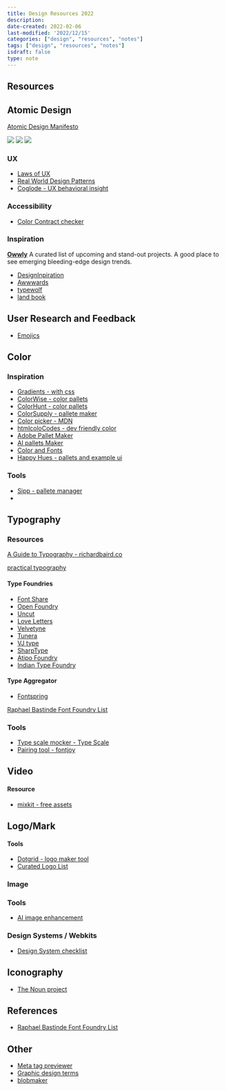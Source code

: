 ```yaml
---
title: Design Resources 2022
description:
date-created: 2022-02-06
last-modified: '2022/12/15'
categories: ["design", "resources", "notes"]
tags: ["design", "resources", "notes"]
isdraft: false
type: note
---
```



## Resources

## Atomic Design

[Atomic Design Manifesto](https://atomicdesign.bradfrost.com/)

![](./design-assets/atomic-design-four.png)
![](./design-assets/atomic-design-two.jpeg)
![](./design-assets/atomic-design-three.png)

### UX

- [Laws of UX](https://lawsofux.com)
- [Real World Design Patterns](https://www.uisources.com/interactions)
- [Coglode - UX behavioral insight](http://coglode.com)

### Accessibility

- [Color Contract checker ](https://coolors.co/contrast-checker/dcdcdc-545f50)

### Inspiration

**[Owwly](https://owwly.com/products/newest)**
A curated list of upcoming and stand-out projects. A good place to see emerging bleeding-edge design trends.

- [DesignInpiration](http://designspiration.net)
- [Awwwards](https://www.awwwards.com)
- [typewolf](https://www.typewolf.com/)
- [land book](https://land-book.com/)

## User Research and Feedback

- [Emojics](http://www.emojics.com/)

## Color

### Inspiration

- [Gradients - with css](https://gradients.cssgears.com)
- [ColorWise - color pallets](https://colorwise.io/)
- [ColorHunt - color pallets](http://www.colorhunt.co)
- [ColorSupply - pallete maker ](http://colorsupplyyy.com/app)
- [Color picker - MDN](https://developer.mozilla.org/en-US/docs/Web/CSS/CSS_Colors/Color_picker_tool)
- [htmlcoloCodes - dev friendly color](https://htmlcolorcodes.com/color-picker)
- [Adobe Pallet Maker](https://color.adobe.com/create)
- [AI pallets Maker](http://colormind.io)
- [Color and Fonts](https://www.colorsandfonts.com)
- [Happy Hues - pallets and example ui](https://www.happyhues.co)

### Tools

- [Sipp - pallete manager](http://sipapp.io/#!)
-

## Typography 

### Resources

[A Guide to Typography - richardbaird.co](http://www.richardbaird.co.uk/2011/09/22/a-guide-to-typography)

[practical typography](https://practicaltypography.com/index.html#toc)

#### Type Foundries

- [Font Share](https://www.fontshare.com/)
- [Open Foundry](https://open-foundry.com/fonts)
- [Uncut](https://uncut.wtf/)
- [Love Letters](http://www.love-letters.be/foundry.html)
- [Velvetyne](http://velvetyne.fr/)
- [Tunera](http://www.tunera.xyz/)
- [VJ type](https://vj-type.com/)
- [SharpType](https://sharptype.co/)
- [Atipo Foundry](https://www.atipofoundry.com/fonts/wotfard)
- [Indian Type Foundry](https://www.indiantypefoundry.com/fonts/begum-sans)


#### Type Aggregator 

- [Fontspring](https://www.fontspring.com/)



[Raphael Bastinde Font Foundry List](https://gitlab.com/raphaelbastide/libre-foundries)


### Tools 

- [Type scale mocker - Type Scale](http://type-scale.com/)
- [Pairing tool - fontjoy](https://fontjoy.com/)


## Video

#### Resource

- [mixkit - free assets](https://mixkit.co/)

## Logo/Mark

#### Tools

- [Dotgrid - logo maker tool](https://hundredrabbits.itch.io/dotgrid)
- [Curated Logo List](http://www.thelogofactory.com)


### Image

### Tools

- [AI image enhancement](https://icons8.com/upscaler)

### Design Systems / Webkits

- [Design System checklist](https://www.designsystemchecklist.com)

## Iconography

- [The Noun project ](https://thenounproject.com)

## References

- [Raphael Bastinde Font Foundry List](https://gitlab.com/raphaelbastide/libre-foundries)

## Other

- [Meta tag previewer](https://metatags.io/)
- [Graphic design terms](https://www.canva.com/learn/graphic-design-terms)
- [blobmaker](https://www.blobmaker.app)
